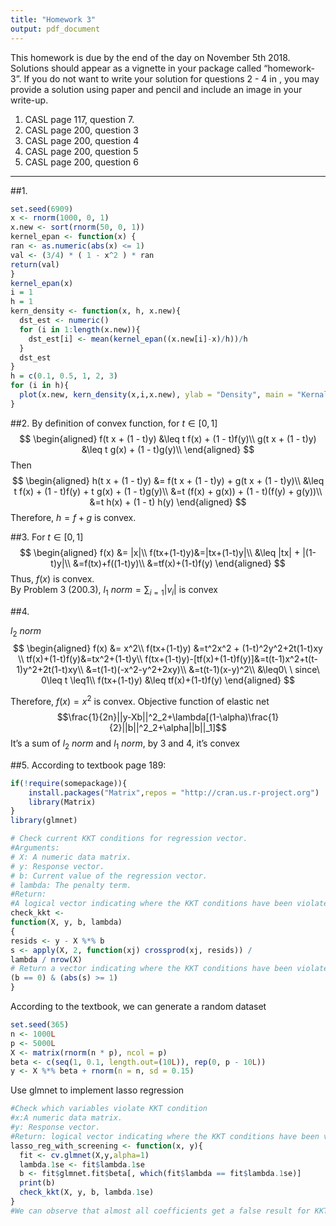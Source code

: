 ```yaml
---
title: "Homework 3"
output: pdf_document
---
```


This homework is due by the end of the day on November 5th 2018. Solutions should appear as a vignette in your package called "homework-3". If you do not want to write your solution for questions 2 - 4 in \LaTeX, you may provide a solution using paper and pencil and include an image in your write-up. 

1. CASL page 117, question 7.
2. CASL page 200, question 3
3. CASL page 200, question 4
4. CASL page 200, question 5
5. CASL page 200, question 6

---
<!--
%\VignetteEngine{knitr::rmarkdown}
%\VignetteIndexEntry{The ridge regression vignette}
-->

##1.
```r
set.seed(6909)
x <- rnorm(1000, 0, 1)
x.new <- sort(rnorm(50, 0, 1))
kernel_epan <- function(x) {
ran <- as.numeric(abs(x) <= 1)
val <- (3/4) * ( 1 - x^2 ) * ran
return(val)
}
kernel_epan(x)
i = 1
h = 1
kern_density <- function(x, h, x.new){
  dst_est <- numeric()
  for (i in 1:length(x.new)){
    dst_est[i] <- mean(kernel_epan((x.new[i]-x)/h))/h
  }
  dst_est
}
h = c(0.1, 0.5, 1, 2, 3)
for (i in h){
  plot(x.new, kern_density(x,i,x.new), ylab = "Density", main = "Kernal density estimation", type = "l")  
}
```


##2.
By definition of convex function, for $t \in [0, 1]$
$$
\begin{aligned}
f(t x + (1 - t)y) &\leq t f(x) + (1 - t)f(y)\\
g(t x + (1 - t)y) &\leq t g(x) + (1 - t)g(y)\\
\end{aligned}
$$
Then
$$
\begin{aligned}
h(t x + (1 - t)y) &= f(t x + (1 - t)y) + g(t x + (1 - t)y)\\
&\leq t f(x) + (1 - t)f(y) + t g(x) + (1 - t)g(y)\\
&=t (f(x) + g(x)) + (1 - t)(f(y) + g(y))\\
&=t h(x) + (1 - t) h(y)
\end{aligned}
$$
Therefore, $h = f + g$ is convex.

##3.
For $t \in [0, 1]$
$$
\begin{aligned}
f(x) &= |x|\\
f(tx+(1-t)y)&=|tx+(1-t)y|\\
&\leq |tx| + |(1-t)y|\\
&=f(tx)+f((1-t)y)\\
&=tf(x)+(1-t)f(y)
\end{aligned}
$$
Thus, $f(x)$ is convex.  
By Problem 3 (200.3), $l_1\ norm= \sum_{i = 1}|v_i|$ is convex

##4.

$l_2\ norm$
$$
\begin{aligned}
f(x) &= x^2\\
f(tx+(1-t)y) &=t^2x^2 + (1-t)^2y^2+2t(1-t)xy \\
tf(x)+(1-t)f(y)&=tx^2+(1-t)y\\
f(tx+(1-t)y)-[tf(x)+(1-t)f(y)]&=t(t-1)x^2+t(t-1)y^2+2t(1-t)xy\\
&=t(1-t)(-x^2-y^2+2xy)\\
&=t(t-1)(x-y)^2\\
&\leq0\ \ since\ 0\leq t \leq1\\
f(tx+(1-t)y) &\leq tf(x)+(1-t)f(y)
\end{aligned}
$$

Therefore, $f(x) = x^2$ is convex. 
Objective function of elastic net
$$\frac{1}{2n}||y-Xb||^2_2+\lambda[(1-\alpha)\frac{1}{2}||b||^2_2+\alpha||b||_1]$$
It's a sum of $l_2\ norm$ and $l_1\ norm$, by 3 and 4, it's convex

##5.
According to textbook page 189:
```r
if(!require(somepackage)){
    install.packages("Matrix",repos = "http://cran.us.r-project.org")
    library(Matrix)
}
library(glmnet)

# Check current KKT conditions for regression vector.
#Arguments:
# X: A numeric data matrix.
# y: Response vector.
# b: Current value of the regression vector.
# lambda: The penalty term.
#Return: 
#A logical vector indicating where the KKT conditions have been violated by the variables that are currently zero.
check_kkt <-
function(X, y, b, lambda)
{
resids <- y - X %*% b
s <- apply(X, 2, function(xj) crossprod(xj, resids)) /
lambda / nrow(X)
# Return a vector indicating where the KKT conditions have been violated by the variables that are currently zero.
(b == 0) & (abs(s) >= 1)
}
```
According to the textbook, we can generate a random dataset
```r
set.seed(365)
n <- 1000L
p <- 5000L
X <- matrix(rnorm(n * p), ncol = p)
beta <- c(seq(1, 0.1, length.out=(10L)), rep(0, p - 10L))
y <- X %*% beta + rnorm(n = n, sd = 0.15)
```
Use glmnet to implement lasso regression
```r

#Check which variables violate KKT condition
#x:A numeric data matrix.
#y: Response vector.
#Return: logical vector indicating where the KKT conditions have been violated
lasso_reg_with_screening <- function(x, y){
  fit <- cv.glmnet(X,y,alpha=1)
  lambda.1se <- fit$lambda.1se
  b <- fit$glmnet.fit$beta[, which(fit$lambda == fit$lambda.1se)]
  print(b)
  check_kkt(X, y, b, lambda.1se)
}
#We can observe that almost all coefficients get a false result for KKT violation. 
```